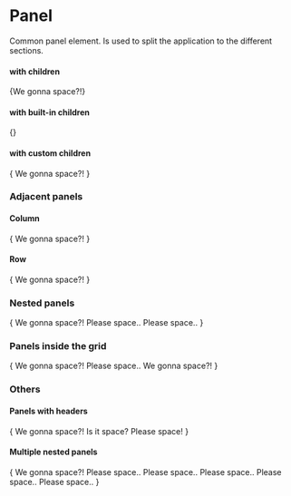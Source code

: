 
<Meta title="Atoms/Panel" component={Panel} />

# Panel

Common panel element. Is used to split the application to the different sections.

#### with children

<Canvas>
  <Story name="with children" args={{}}>
    {<Panel debug>We gonna space?!</Panel>}
  </Story>
</Canvas>

#### with built-in children

<Canvas>
  <Story name="with build-in children" args={{}}>
    {<Panel title="We gonna space?!" debug />}
  </Story>
</Canvas>

#### with custom children

<Canvas>
  <Story name="with custom children" args={{}}>
    {
      <Panel debug>
        <Panel.Header>We gonna space?!</Panel.Header>
      </Panel>
    }
  </Story>
</Canvas>

### Adjacent panels

#### Column

<Canvas>
  <Story name="column" args={{}}>
    {
      <Panel>
        <Panel debug>We</Panel>
        <Panel debug>gonna</Panel>
        <Panel debug>space?!</Panel>
      </Panel>
    }
  </Story>
</Canvas>

#### Row

<Canvas>
  <Story name="row" args={{}}>
    {
      <Panel direction="row">
        <Panel debug>We</Panel>
        <Panel debug>gonna</Panel>
        <Panel debug>space?!</Panel>
      </Panel>
    }
  </Story>
</Canvas>

### Nested panels

<Canvas>
  <Story name="nested-panels" args={{}}>
    {
      <Panel debug>
        <Panel.Header>We gonna space?!</Panel.Header>
        <Panel debug>
          Please space..
          <Panel debug>Please space..</Panel>
        </Panel>
      </Panel>
    }
  </Story>
</Canvas>

### Panels inside the grid

<Canvas>
  <Story name="panels inside the grid" agrs={{}}>
    {
      <Grid debug>
        <Grid.Row>
          <Grid.Col size="auto">
            <Panel debug>
              We gonna space?!
              <Panel debug>Please space..</Panel>
            </Panel>
          </Grid.Col>
          <Grid.Col size="auto">
            <Panel debug>We gonna space?!</Panel>
          </Grid.Col>
        </Grid.Row>
      </Grid>
    }
  </Story>
</Canvas>

### Others

#### Panels with headers

<Canvas>
  <Story name="panels with headers" agrs={{}}>
    {
      <Panel direction="row">
        <Panel debug>
          <Panel.Header>We</Panel.Header>
          <Panel.Inner>gonna space?!</Panel.Inner>
        </Panel>
        <Panel title="Is it" content="space?" debug />
        <Panel debug>
          <Panel.Header>Is it</Panel.Header>
          <Panel debug>space?</Panel>
        </Panel>
        <Panel debug>
          <Panel.Header noAdjacent>Please</Panel.Header>
          <Panel debug>
            <Panel.Inner>space!</Panel.Inner>
          </Panel>
        </Panel>
      </Panel>
    }
  </Story>
</Canvas>

#### Multiple nested panels

<Canvas>
  <Story name="multiple nested panels" agrs={{}}>
    {
      <Panel debug>
        <Panel.Header>We gonna space?!</Panel.Header>
        <Panel debug>
          Please space..
          <Panel debug>
            Please space..
            <Panel debug>Please space..</Panel>
          </Panel>
          <Panel debug>Please space..</Panel>
        </Panel>
        <Panel debug>Please space..</Panel>
      </Panel>
    }
  </Story>
</Canvas>
